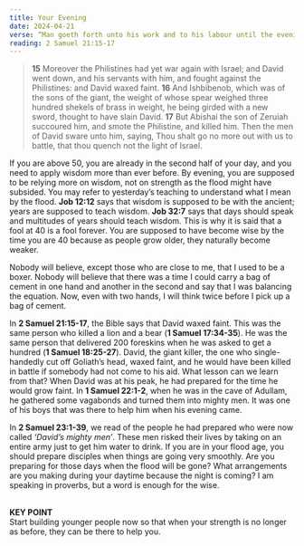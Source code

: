 ```yaml
---
title: Your Evening
date: 2024-04-21
verse: “Man goeth forth unto his work and to his labour until the evening“ - Psalms 104:23 (KJV)
reading: 2 Samuel 21:15-17
---
```

> **15** Moreover the Philistines had yet war again with Israel; and David went down, and his servants with him, and fought against the Philistines: and David waxed faint.
> **16** And Ishbibenob, which was of the sons of the giant, the weight of whose spear weighed three hundred shekels of brass in weight, he being girded with a new sword, thought to have slain David.
> **17** But Abishai the son of Zeruiah succoured him, and smote the Philistine, and killed him. Then the men of David sware unto him, saying, Thou shalt go no more out with us to battle, that thou quench not the light of Israel.

If you are above 50, you are already in the second half of your day, and you need to apply wisdom more than ever before. By evening, you are supposed to be relying more on wisdom, not on strength as the flood might have subsided. You may refer to yesterday’s teaching to understand what I mean by the flood. **Job 12:12** says that wisdom is supposed to be with the ancient; years are supposed to teach wisdom. **Job 32:7** says that days should speak and multitudes of years should teach wisdom. This is why it is said that a fool at 40 is a fool forever. You are supposed to have become wise by the time you are 40 because as people grow older, they naturally become weaker.

Nobody will believe, except those who are close to me, that I used to be a boxer. Nobody will believe that there was a time I could carry a bag of cement in one hand and another in the second and say that I was balancing the equation. Now, even with two hands, I will think twice before I pick up a bag of cement.

In **2 Samuel 21:15-17**, the Bible says that David waxed faint. This was the same person who killed a lion and a bear (**1 Samuel 17:34-35**). He was the same person that delivered 200 foreskins when he was asked to get a hundred (**1 Samuel 18:25-27**). David, the giant killer, the one who single-handedly cut off Goliath’s head, waxed faint, and he would have been killed in battle if somebody had not come to his aid. What lesson can we learn from that? When David was at his peak, he had prepared for the time he would grow faint. In **1 Samuel 22:1-2**, when he was in the cave of Adullam, he gathered some vagabonds and turned them into mighty men. It was one of his boys that was there to help him when his evening came.

In **2 Samuel 23:1-39**, we read of the people he had prepared who were now called *‘David’s mighty men’*. These men risked their lives by taking on an entire army just to get him water to drink. If you are in your flood age, you should prepare disciples when things are going very smoothly. Are you preparing for those days when the flood will be gone? What arrangements are you making during your daytime because the night is coming? I am speaking in proverbs, but a word is enough for the wise.


<br/>
<strong>KEY POINT<br/></strong>
Start building younger people now so that when your strength is no longer as before, they can be there to help you.

